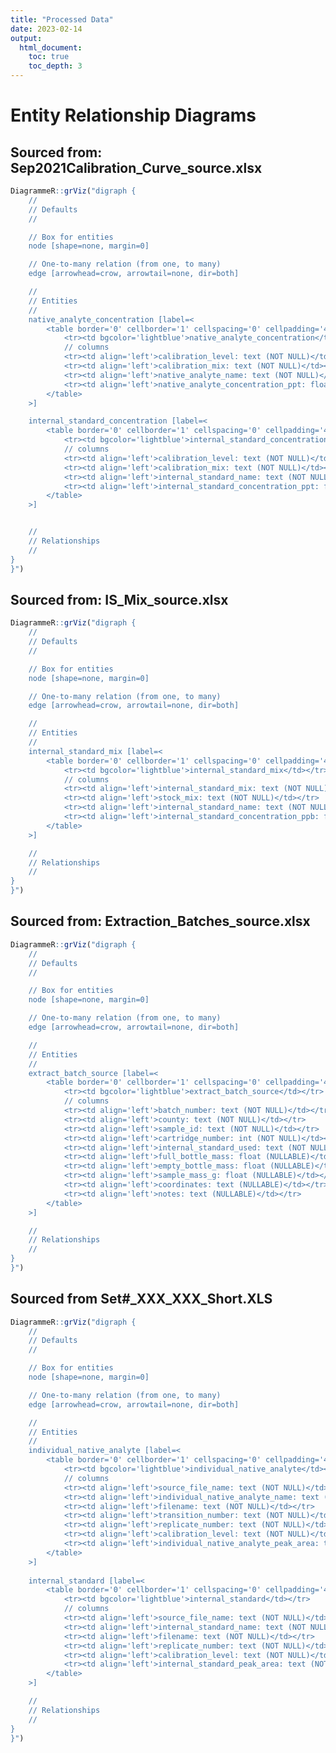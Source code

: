 ```yaml
---
title: "Processed Data"
date: 2023-02-14
output:
  html_document:
    toc: true
    toc_depth: 3
---
```


# Entity Relationship Diagrams

## Sourced from: Sep2021Calibration_Curve_source.xlsx

```r
DiagrammeR::grViz("digraph {
    //
    // Defaults
    //

    // Box for entities
    node [shape=none, margin=0]

    // One-to-many relation (from one, to many)
    edge [arrowhead=crow, arrowtail=none, dir=both]

    //
    // Entities
    //
    native_analyte_concentration [label=<
        <table border='0' cellborder='1' cellspacing='0' cellpadding='4'>
            <tr><td bgcolor='lightblue'>native_analyte_concentration</td></tr>
            // columns
            <tr><td align='left'>calibration_level: text (NOT NULL)</td></tr>
            <tr><td align='left'>calibration_mix: text (NOT NULL)</td></tr>
            <tr><td align='left'>native_analyte_name: text (NOT NULL)</td></tr>
            <tr><td align='left'>native_analyte_concentration_ppt: float (NOT NULL)</td></tr>
        </table>
    >]

    internal_standard_concentration [label=<
        <table border='0' cellborder='1' cellspacing='0' cellpadding='4'>
            <tr><td bgcolor='lightblue'>internal_standard_concentration</td></tr>
            // columns
            <tr><td align='left'>calibration_level: text (NOT NULL)</td></tr>
            <tr><td align='left'>calibration_mix: text (NOT NULL)</td></tr>
            <tr><td align='left'>internal_standard_name: text (NOT NULL)</td></tr>
            <tr><td align='left'>internal_standard_concentration_ppt: float (NOT NULL)</td></tr>
        </table>
    >]


    //
    // Relationships
    //
}
}")
```

## Sourced from: IS_Mix_source.xlsx

```r
DiagrammeR::grViz("digraph {
    //
    // Defaults
    //

    // Box for entities
    node [shape=none, margin=0]

    // One-to-many relation (from one, to many)
    edge [arrowhead=crow, arrowtail=none, dir=both]

    //
    // Entities
    //
    internal_standard_mix [label=<
        <table border='0' cellborder='1' cellspacing='0' cellpadding='4'>
            <tr><td bgcolor='lightblue'>internal_standard_mix</td></tr>
            // columns
            <tr><td align='left'>internal_standard_mix: text (NOT NULL)</td></tr>
            <tr><td align='left'>stock_mix: text (NOT NULL)</td></tr>
            <tr><td align='left'>internal_standard_name: text (NOT NULL)</td></tr>
            <tr><td align='left'>internal_standard_concentration_ppb: float (NOT NULL)</td></tr>
        </table>
    >]

    //
    // Relationships
    //
}
}")
```

## Sourced from: Extraction_Batches_source.xlsx

```r
DiagrammeR::grViz("digraph {
    //
    // Defaults
    //

    // Box for entities
    node [shape=none, margin=0]

    // One-to-many relation (from one, to many)
    edge [arrowhead=crow, arrowtail=none, dir=both]

    //
    // Entities
    //
    extract_batch_source [label=<
        <table border='0' cellborder='1' cellspacing='0' cellpadding='4'>
            <tr><td bgcolor='lightblue'>extract_batch_source</td></tr>
            // columns
            <tr><td align='left'>batch_number: text (NOT NULL)</td></tr>
            <tr><td align='left'>county: text (NOT NULL)</td></tr>
            <tr><td align='left'>sample_id: text (NOT NULL)</td></tr>
            <tr><td align='left'>cartridge_number: int (NOT NULL)</td></tr>
            <tr><td align='left'>internal_standard_used: text (NOT NULL)</td></tr>
            <tr><td align='left'>full_bottle_mass: float (NULLABLE)</td></tr>
            <tr><td align='left'>empty_bottle_mass: float (NULLABLE)</td></tr>
            <tr><td align='left'>sample_mass_g: float (NULLABLE)</td></tr>
            <tr><td align='left'>coordinates: text (NULLABLE)</td></tr>
            <tr><td align='left'>notes: text (NULLABLE)</td></tr>
        </table>
    >]

    //
    // Relationships
    //
}
}")
```


## Sourced from Set#_XXX_XXX_Short.XLS

```r
DiagrammeR::grViz("digraph {
    //
    // Defaults
    //

    // Box for entities
    node [shape=none, margin=0]

    // One-to-many relation (from one, to many)
    edge [arrowhead=crow, arrowtail=none, dir=both]

    //
    // Entities
    //
    individual_native_analyte [label=<
        <table border='0' cellborder='1' cellspacing='0' cellpadding='4'>
            <tr><td bgcolor='lightblue'>individual_native_analyte</td></tr>
            // columns
            <tr><td align='left'>source_file_name: text (NOT NULL)</td></tr>
            <tr><td align='left'>individual_native_analyte_name: text (NOT NULL)</td></tr>
            <tr><td align='left'>filename: text (NOT NULL)</td></tr>
            <tr><td align='left'>transition_number: text (NOT NULL)</td></tr>
            <tr><td align='left'>replicate_number: text (NOT NULL)</td></tr>
            <tr><td align='left'>calibration_level: text (NOT NULL)</td></tr>
            <tr><td align='left'>individual_native_analyte_peak_area: text (NOT NULL)</td></tr>
        </table>
    >]
    
    internal_standard [label=<
        <table border='0' cellborder='1' cellspacing='0' cellpadding='4'>
            <tr><td bgcolor='lightblue'>internal_standard</td></tr>
            // columns
            <tr><td align='left'>source_file_name: text (NOT NULL)</td></tr>
            <tr><td align='left'>internal_standard_name: text (NOT NULL)</td></tr>
            <tr><td align='left'>filename: text (NOT NULL)</td></tr>
            <tr><td align='left'>replicate_number: text (NOT NULL)</td></tr>
            <tr><td align='left'>calibration_level: text (NOT NULL)</td></tr>
            <tr><td align='left'>internal_standard_peak_area: text (NOT NULL)</td></tr>
        </table>
    >]

    //
    // Relationships
    //
}
}")
```
